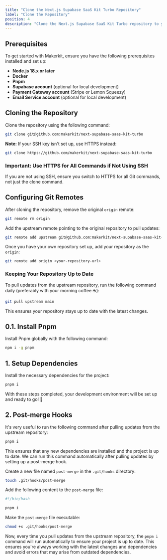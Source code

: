 ```yaml
---
title: "Clone the Next.js Supabase SaaS Kit Turbo Repository"
label: "Clone the Repository"
position: 4
description: "Clone the Next.js Supabase SaaS Kit Turbo repository to your local machine."
---
```

## Prerequisites

To get started with Makerkit, ensure you have the following prerequisites installed and set up:

- **Node.js 18.x or later**
- **Docker**
- **Pnpm**
- **Supabase account** (optional for local development)
- **Payment Gateway account** (Stripe or Lemon Squeezy)
- **Email Service account** (optional for local development)

## Cloning the Repository

Clone the repository using the following command:

```bash
git clone git@github.com:makerkit/next-supabase-saas-kit-turbo
```

**Note:** If your SSH key isn't set up, use HTTPS instead:

```bash
git clone https://github.com/makerkit/next-supabase-saas-kit-turbo
```

### Important: Use HTTPS for All Commands if Not Using SSH

If you are not using SSH, ensure you switch to HTTPS for all Git commands, not just the clone command.

## Configuring Git Remotes

After cloning the repository, remove the original `origin` remote:

```bash
git remote rm origin
```

Add the upstream remote pointing to the original repository to pull updates:

```bash
git remote add upstream git@github.com:makerkit/next-supabase-saas-kit-turbo
```

Once you have your own repository set up, add your repository as the `origin`:

```bash
git remote add origin <your-repository-url>
```

### Keeping Your Repository Up to Date

To pull updates from the upstream repository, run the following command daily (preferably with your morning coffee ☕):

```bash
git pull upstream main
```

This ensures your repository stays up to date with the latest changes.

## 0.1. Install Pnpm

Install Pnpm globally with the following command:

```bash
npm i -g pnpm
```

## 1. Setup Dependencies

Install the necessary dependencies for the project:

```bash
pnpm i
```

With these steps completed, your development environment will be set up and ready to go! 🚀

## 2. Post-merge Hooks

It's very useful to run the following command after pulling updates from the upstream repository:

```bash
pnpm i
```

This ensures that any new dependencies are installed and the project is up to date. We can run this command automatically after pulling updates by setting up a post-merge hook.

Create a new file named `post-merge` in the `.git/hooks` directory:

```bash
touch .git/hooks/post-merge
```

Add the following content to the `post-merge` file:

```bash
#!/bin/bash

pnpm i
```

Make the `post-merge` file executable:

```bash
chmod +x .git/hooks/post-merge
```

Now, every time you pull updates from the upstream repository, the `pnpm i` command will run automatically to ensure your project is up to date. This ensures you're always working with the latest changes and dependencies and avoid errors that may arise from outdated dependencies.
